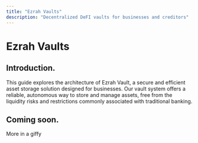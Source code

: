 ```yaml
---
title: "Ezrah Vaults"
description: "Decentralized DeFI vaults for businesses and creditors"
---
```

# Ezrah Vaults

## Introduction.
This guide explores the architecture of Ezrah Vault, a secure and efficient asset storage solution designed for businesses. Our vault system offers a reliable, autonomous way to store and manage assets, free from the liquidity risks and restrictions commonly associated with traditional banking.

## Coming soon.

More in a giffy
